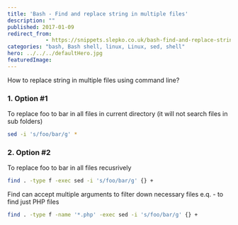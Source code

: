 ```yaml
---
title: 'Bash - Find and replace string in multiple files'
description: ""
published: 2017-01-09
redirect_from:
            - https://snippets.slepko.co.uk/bash-find-and-replace-string-in-multiple-files/
categories: "bash, Bash shell, linux, Linux, sed, shell"
hero: ../../../defaultHero.jpg
featuredImage:
---
```

How to replace string in multiple files using command line?

### 1. Option #1

To replace foo to bar in all files in current directory (it will not search files in sub folders)

```bash
sed -i 's/foo/bar/g' *
```

### 2. Option #2

To replace foo to bar in all files recusrively

```bash
find . -type f -exec sed -i 's/foo/bar/g' {} +
```

Find can accept multiple arguments to filter down necessary files e.q. - to find just PHP files

```bash
find . -type f -name '*.php' -exec sed -i 's/foo/bar/g' {} +
```
